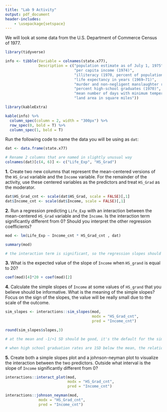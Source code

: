 ```yaml
---
title: "Lab 9 Activity"
output: pdf_document
header-includes:
    - \usepackage{setspace}
---
```


We will look at some data from the U.S. Department of Commerce Census of 1977.  

```r


library(tidyverse)

info <- tibble(Variable = colnames(state.x77),
               Description = c("population estimate as of July 1, 1975",
                               "per capita income (1974)",
                               "illiteracy (1970, percent of population)",
                               "life expectancy in years (1969–71)",
                               "murder and non-negligent manslaughter rate per 100,000 population (1976)",
                               "percent high-school graduates (1970)",
                               "mean number of days with minimum temperature below freezing (1931–1960) in capital or large city",
                               "land area in square miles"))

library(kableExtra)

kable(info) %>% 
  column_spec(column = 2, width = "300px") %>% 
  row_spec(0, bold = T) %>% 
  column_spec(1, bold = T)
```

\onehalfspacing

Run the following code to name the data you will be using as `dat`:

```r
dat <- data.frame(state.x77)

# Rename 2 columns that are named in slightly unusual way
colnames(dat)[c(4, 6)] <- c("Life_Exp", "HS_Grad")
```

**1.** Create two new columns that represent the mean-centered versions of the `HS_Grad` variable and the `Income` variable. For the remainder of the activity, use these centered variables as the predictors and treat `HS_Grad` as the moderator. 

```r
dat$HS_Grad_cnt <- scale(dat$HS_Grad, scale = FALSE)[,1]
dat$Income_cnt <- scale(dat$Income, scale = FALSE)[,1]
```


**2.** Run a regression predicting `Life_Exp` with an interaction between the mean-centered `HS_Grad` variable and the `Income`. Is the interaction term significantly different from 0? Should you interpret the other regression coefficients?

```r

mod <- lm(Life_Exp ~ Income_cnt * HS_Grad_cnt , dat)

summary(mod)

# the interaction term is significant, so the regression slopes should not be interpreted on their own, Simple slopes should be calculated.
```
**3.** What is the expected value of the slope of `Income` when `HS_grand` is equal to 20?

```r
coef(mod)[4]*20 + coef(mod)[2]
```

**4.** Calculate the simple slopes of `Income` at some values of `HS_grand` that you believe should be informative. What is the meaning of the simple slopes? Focus on the sign of the slopes, the value will be really small due to the scale of the outcome. 

```r
sim_slopes <- interactions::sim_slopes(mod, 
                                       modx = "HS_Grad_cnt",
                                       pred = "Income_cnt")

round(sim_slopes$slopes,3)

# at the mean and -1/+1 SD should be good, it's the default for the sim_slopes function

# when high school graduation rates are 1SD below the mean, the relation between income and life expectancy in the state is positive. On the other hand, when graduation rates are 1 SD above the mean, the relation between income and life expectancy is negative. 
```



**5.** Create both a simple slopes plot and a johnson-neyman plot to visualize the interaction between the two predictors. Outside what interval is the slope of `Income` significantly different from 0?

```r
interactions::interact_plot(mod, 
                            modx = "HS_Grad_cnt",
                            pred = "Income_cnt")
```



```r
interactions::johnson_neyman(mod, 
               modx = "HS_Grad_cnt",
               pred = "Income_cnt")
```











